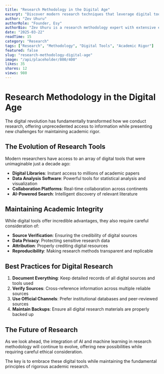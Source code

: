 ```yaml
---
title: "Research Methodology in the Digital Age"
excerpt: "Discover modern research techniques that leverage digital tools while maintaining academic rigor."
author: "Zev Uhuru"
authorRole: "Founder, Esy"
authorBio: "Zev Uhuru is a research methodology expert with extensive experience in digital research tools and academic best practices."
date: "2025-03-22"
readTime: 15
category: "Research"
tags: ["Research", "Methodology", "Digital Tools", "Academic Rigor"]
featured: false
slug: "research-methodology-digital-age"
image: "/api/placeholder/800/400"
likes: 35
shares: 12
views: 980
---
```


# Research Methodology in the Digital Age

The digital revolution has fundamentally transformed how we conduct research, offering unprecedented access to information while presenting new challenges for maintaining academic rigor.

## The Evolution of Research Tools

Modern researchers have access to an array of digital tools that were unimaginable just a decade ago:

- **Digital Libraries**: Instant access to millions of academic papers
- **Data Analysis Software**: Powerful tools for statistical analysis and visualization
- **Collaboration Platforms**: Real-time collaboration across continents
- **AI-Powered Search**: Intelligent discovery of relevant literature

## Maintaining Academic Integrity

While digital tools offer incredible advantages, they also require careful consideration of:

- **Source Verification**: Ensuring the credibility of digital sources
- **Data Privacy**: Protecting sensitive research data
- **Attribution**: Properly crediting digital resources
- **Reproducibility**: Making research methods transparent and replicable

## Best Practices for Digital Research

1. **Document Everything**: Keep detailed records of all digital sources and tools used
2. **Verify Sources**: Cross-reference information across multiple reliable sources
3. **Use Official Channels**: Prefer institutional databases and peer-reviewed sources
4. **Maintain Backups**: Ensure all digital research materials are properly backed up

## The Future of Research

As we look ahead, the integration of AI and machine learning in research methodology will continue to evolve, offering new possibilities while requiring careful ethical consideration.

The key is to embrace these digital tools while maintaining the fundamental principles of rigorous academic research.
